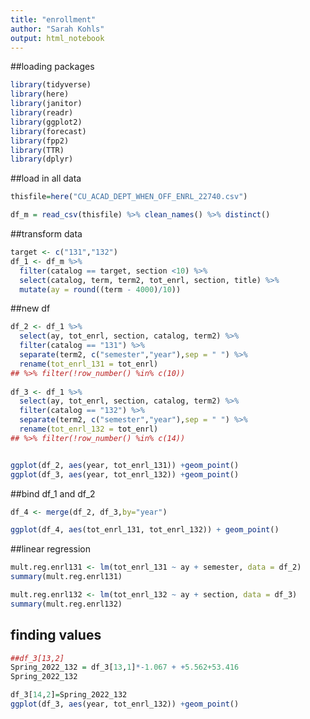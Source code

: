```yaml
---
title: "enrollment"
author: "Sarah Kohls"
output: html_notebook
---
```


##loading packages
```r
library(tidyverse)
library(here)
library(janitor)
library(readr)
library(ggplot2)
library(forecast)
library(fpp2)
library(TTR)
library(dplyr)
```

##load in all data
```r
thisfile=here("CU_ACAD_DEPT_WHEN_OFF_ENRL_22740.csv")

df_m = read_csv(thisfile) %>% clean_names() %>% distinct()
```

##transform data
```r
target <- c("131","132")
df_1 <- df_m %>% 
  filter(catalog == target, section <10) %>% 
  select(catalog, term, term2, tot_enrl, section, title) %>% 
  mutate(ay = round((term - 4000)/10))
```

##new df
```r
df_2 <- df_1 %>%
  select(ay, tot_enrl, section, catalog, term2) %>%
  filter(catalog == "131") %>%
  separate(term2, c("semester","year"),sep = " ") %>%
  rename(tot_enrl_131 = tot_enrl) 
## %>% filter(!row_number() %in% c(10))
 
df_3 <- df_1 %>%
  select(ay, tot_enrl, section, catalog, term2) %>%
  filter(catalog == "132") %>%
  separate(term2, c("semester","year"),sep = " ") %>%
  rename(tot_enrl_132 = tot_enrl) 
## %>% filter(!row_number() %in% c(14))


ggplot(df_2, aes(year, tot_enrl_131)) +geom_point()
ggplot(df_3, aes(year, tot_enrl_132)) +geom_point()

```


##bind df_1 and df_2
```r
df_4 <- merge(df_2, df_3,by="year")

ggplot(df_4, aes(tot_enrl_131, tot_enrl_132)) + geom_point()
```

##linear regression
```r
mult.reg.enrl131 <- lm(tot_enrl_131 ~ ay + semester, data = df_2)
summary(mult.reg.enrl131)

mult.reg.enrl132 <- lm(tot_enrl_132 ~ ay + section, data = df_3)
summary(mult.reg.enrl132)
```

## finding values
```r
##df_3[13,2]
Spring_2022_132 = df_3[13,1]*-1.067 + +5.562+53.416
Spring_2022_132

df_3[14,2]=Spring_2022_132
ggplot(df_3, aes(year, tot_enrl_132)) +geom_point()
```

